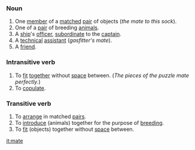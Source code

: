 ===Noun===

# One [[member]] of a [[match]]ed [[pair]] of objects (''the mate to this sock'').
# One of a [[pair]] of breeding [[animal]]s.
# A [[ship]]'s [[officer]], [[subordinate]] to the [[captain]].
# A [[technical]] [[assistant]] (''gasfitter's mate'').
# A [[friend]].

===Intransitive verb===

# To [[fit]] [[together]] without [[space]] between.  (''The pieces of the puzzle mate perfectly.'')
# To [[copulate]].

===Transitive verb===

# To [[arrange]] in matched [[pair]]s.
# To [[introduce]] (animals) together for the purpose of [[breeding]].
# To [[fit]] (objects) together without [[space]] between.

[[it:mate]]